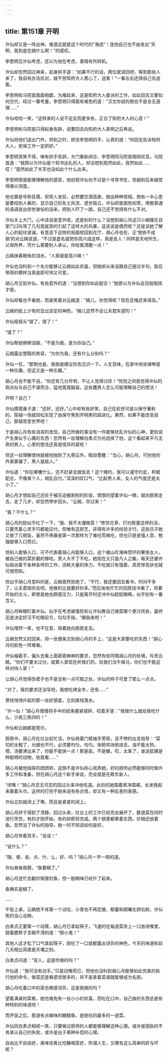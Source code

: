 ```yaml
---
---
---
```

title: 第151章 开明
---





许仙却又是一阵出神，难道这就是这个时代的“海选”！连他自己也不由发出“天啊，我到底在搞什么啊！”的感叹。

李思明见许仙考虑，还以为他在考虑，事情有所转机。

许仙却忽然回过神来，起身拱手道：“如果不行的话，两位就请回吧，等到那些人来了，我自有办法应对，就不劳知府大人费心了，送客！”一看左右还得自己去送客。

李思明和马院首面面相觑，为难起来，这是知府大人委派的工作，如此回去又要如何交代，经过一番考量，李思明只得面有难色的道：“汉文你说的倒也不是全无道理……”

许仙哈哈一笑，“这样来的人说不定反而更多些，正合了知府大人的心意！”

李思明和马院首只得起身告辞，说要回去向知府大人禀明之后再说。

许仙将他们送出门外，将别之时，抓住李思明的手，认真的道：“你回去告诉知府大人，安保工作一定抓好。”

李思明哭笑不得，唯有拱手告辞。大门重新闭合，李思明同马院首相视叹息。马院首道：“我原以为许仙是个知书达礼的人，却没想到竟然如此，竟然如此……哎！”竟然如此了半天也没如此个什么出来。

李思明很是能够理解他的感受，他初观许仙也不过是个寻常书生，但越到后来越觉得难以测度。

他也算是号称狂儒，但常人发狂，必然要饮酒高歌，做出种种怪相，倒有一半心思是要给别人看的，显示自己的名士风流、遗世独立，许仙却是面色如常，用极普通的语调说出惊世骇俗的话来，把别人吓了一跳，自己还不觉得有什么不对。

许仙关上大门，心中该说是意外呢，还是别的什么？没想到胡心月这只小蝴蝶在自家门口叫骂了几句竟就真的引起了这样大的风暴，这该说是偶然呢？还是说她了解人心的起伏波澜，有意造下这样的局面呢回到花厅，胡心月也在，正‘恨铁不成钢’的对云嫣说道，“不过是虚名就把你高兴成这样，真是丢人！同样是天地所生，父母所养，凭什么需要别人承认，你给我清醒一点！”

云嫣抹着眼角的泪水，“人家就是高兴嘛！”

许仙也没料到一个名分能够让云嫣如此欢喜，但她却从来没跟自己提过半句，梨花带雨的模样当真是即可怜又可爱。

胡心月见到许仙，有些意外的道：“没想到你如此配合！”她原以为许仙会百般阻挠才是。

许仙却看也不看她，而是笑着对云嫣道：“嫣儿，你觉得呢？现在反悔还来得及。”

云嫣的脸上少有的显出坚定的神色，“嫣儿定然不会让夫君失望的！”

许仙摇摇头“错了，错了！”

“错了？”

许仙帮她擦擦泪痕，“不是为我，是为你自己。”

云嫣露出慧黠的笑容，“为你为我，还有什么分别吗？”

许仙一怔，“那倒也是，我倒是建议你去见识一下。人生百味，在家中闲坐弹琴是一种乐趣，但这又是一种乐趣。”

胡心月也不能不说，“你还有几分开明，不让人觉得讨厌！”恍惚之间竟觉得许仙的观点似与自己不谋而合，猛地晃晃脑袋，这些蠢男人怎么可能理解自己的想法！

开明？自己？

许仙摸摸鼻子道：“还好，还好。”心中却有些好笑，自己在前世可是以保守著称的，穿越一场就轻松实现了由保守男到开明男的超进化。果然，如果不能改变自己，那就改变世界吧！

于是胡心月有些沮丧的发现，自己所做的事没有一件能够扰乱许仙的心神，更别说产生类似于心魔的东西！忽然有一丝理解白素贞为何选择了他，这个看起来平凡无奇的男人，心里的想法还真是怪异的紧呢！

但这一丝理解很快就被他抛到了九霄云外，暗自警醒：“当心，胡心月，可别他的外表蒙骗了，男人是敌人。”

许仙道：“你在嘟囔什么，还不赶紧去做饭去！这个赌约，我可以谨守约定，积极配合，不像某个人，胡乱应付。”深深的叹口气，“比起男人来，女人的气度还是太小了。”

胡心月才想起自己还处于被压迫被剥削的阶级，恨恨的望着许仙一眼，就向厨房走去，走了几步，却忽然停步回头，“云嫣，你过来！”

“我？干什么？”

胡心月的脸似乎红了一下，“我、我不太懂做菜！”修剪花草，打扫房屋这样的活，只要凭着心灵手巧都能应付，但唯有这厨艺，非得有许多的经验才行。这些日子她又做了几顿饭，虽然不再像是第一次那样为了难吃而难吃，但也只是差强人意，勉强能够入口而已。

但别人能够入口，可不代表着胡心月能够入口，这个被山珍海味惯坏的奢侈女人，被自己做的菜折磨的够呛。旁人大不了不吃，她现在又只是凡人之躯，每天还被许仙指派着干各种各样的工作，消耗大量的体力，不吃就只有饿着，其悲惨现状也就可想而知。

但出乎胡心月意料的是，云嫣竟然拒绝了，“不行，我还要回去看书，时间不多了，让夫君陪你去吧，他做的比我要好的多。”而后匆匆忙忙的回房找书看了，将要开始的文斗，即使是她也颇感压力，只是离开时还冲许仙眨眨眼睛，似乎别有一番含义。

胡心月眯眼盯着许仙，似乎在考虑被饿死和让许仙教自己做菜哪个更讨厌些，最终还是决定好汉不吃眼前亏，勾勾手指，“跟我来吧！”

许仙嘿然一笑，也不在意，陪着她向厨房走去。

云嫣忽然又赶回来，将一张便条交到胡心月的手上，“这是大家要吃的东西！”胡心月的脸色一阵难看。

许仙袖着手，偏头去看上面密密麻麻的要求，忽然有些同情胡心月的处境，斥责云嫣，“你们不要太过分，就算人家现在听我们的，给我们当牛做马，你们也不能这样对待人家！”

让胡心月觉得伪君子也不是没有一点可取之处，许仙的样子可爱了那么一点点。

“对了，我的要求还没写吧，我想吃烤全羊，还有……”

曾经悄悄升起的那一丝好感度，立刻直线落水。

“许～仙！”胡心月慢慢将手中的纸条握紧揉碎，咬着牙道：“我做什么就给我吃什么，少挑三拣四的！”

许仙和云嫣都是莞尔。

厨房中，胡心月在灶台前忙活，许仙倚着门框袖手旁观，且不停的出言指导：“菜切的太粗了，光细也不行，必须要均匀，均匀。快把鸡块倒进去，油不能太热。喂，汤要沸出来了，你能不能快一点！那是盐，不是糖，哎，太笨了，谁说狐狸是种聪明的动物，依我看……”

胡心月被他指挥的团团转，这倒不是许仙存心戏弄她，好的厨师必然能够同时做许多工作和准备，但在胡心月这个新手来说，完全就是在欺负新人。

“闭嘴！”胡心月忍无可忍的回过头来冲他吼道。此刻的她围着素净围裙，长发挽起来裹着头巾，这样的打扮于她来说有些古怪，却又有一种反差的美感。

许仙立刻就闭上了嘴，而且是紧紧的闭上。

胡心月终于得到了清静，回过头来，灶台上的工作已经完全展开了，数道菜在同时进行烹饪，有的才刚开始，有的却即将完成。两个锅里都煮着东西，炒锅还放着鱼。忽然没了许仙的指导，她一时不知该如何是好。

胡心月举着双手，“说话！”

“说什么？”

“随、便、说、点、什、么，好、吗？”胡心月一字一顿的道。

许仙耸耸肩膀，“鱼要糊了。”

胡心月连忙去翻炒锅里的鱼，但一股糊味已经升了起来。

鱼确实是糊了。

……

午饭上桌，云嫣绝不肯第一个试吃，小青也不再犯傻，郁蕾和嫦曦左顾右盼，许仙笑的没心没肺。

白素贞正要第一个动筷，胡心月已拿起筷子，飞速的在每道菜夹上一口放进嘴里，鼓着腮帮子含糊不清的道：“胆小鬼！”

其他人这才松了口气拿起筷子，刚吃了一口就都露出讶异的神色，今天的味道和前几天相比简直是天壤之别。

白素贞问道：“官人，这是你做的吗？”

许仙道：“我可没有动手。”只是动嘴而已，但他也没料到胡心月能够如此完美的执行他的命令，做菜还是看感觉居多的，并不是拿着菜谱就能够成为名厨。

胡心月吃着口中的菜也微感讶异，这是我做的吗？

望着满桌的菜肴，她也难免有一丝小小的欢喜，而吃在口中，自己做的东西总是有种特别的味道吧！

而开饭之后，那道有点糊味的糖醋鱼，是她吃的最多的一道菜。

许仙同白素贞相视一笑，只要做过厨师的人都能够理解这种心理。或许是固执的不肯承认自己的失败，或许是出于某种补偿的心理。

自由比不自由好，美味佳肴比吃糠咽菜好，所谓人生，又哪有这么简单的好与坏呢？